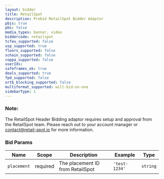 ```yaml
---
layout: bidder
title: RetailSpot
description: Prebid RetailSpot Bidder Adaptor
pbjs: true
pbs: false
media_types: banner, video
biddercode: retailspot
tcfeu_supported: false
usp_supported: true
floors_supported: false
schain_supported: false
coppa_supported: false
userIds:
safeframes_ok: true
deals_supported: true
fpd_supported: false
ortb_blocking_supported: false
multiformat_supported: will-bid-on-one
sidebarType: 1
---
```


### Note:

The RetailSpot Header Bidding adaptor requires setup and approval from the RetailSpot team. Please reach out to your account manager or contact@retail-spot.io for more information.

### Bid Params


| Name | Scope | Description | Example | Type |
|-------------|----------|----------------------------------|--------------------------------------|----------|
| `placement` | required | The placement ID from RetailSpot | `'test-1234'` | `string` |

